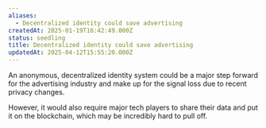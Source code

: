 ```yaml
---
aliases:
  - Decentralized identity could save advertising
createdAt: 2025-01-19T16:42:49.000Z
status: seedling
title: Decentralized identity could save advertising
updatedAt: 2025-04-12T15:55:20.000Z
---
```

An anonymous, decentralized identity system could be a major step forward for the advertising industry and make up for the signal loss due to recent privacy changes.

However, it would also require major tech players to share their data and put it on the blockchain, which may be incredibly hard to pull off.
